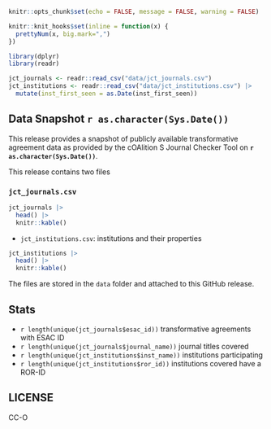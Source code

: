 
```r
knitr::opts_chunk$set(echo = FALSE, message = FALSE, warning = FALSE)

knitr::knit_hooks$set(inline = function(x) {
  prettyNum(x, big.mark=",")
})

library(dplyr)
library(readr)

jct_journals <- readr::read_csv("data/jct_journals.csv")
jct_institutions <- readr::read_csv("data/jct_institutions.csv") |>
  mutate(inst_first_seen = as.Date(inst_first_seen))
```

## Data Snapshot `r as.character(Sys.Date())`

This release provides a snapshot of publicly available transformative agreement data as provided by the cOAlition S Journal Checker Tool on **`r as.character(Sys.Date())`**.

This release contains two files

### `jct_journals.csv`

```r
jct_journals |>
  head() |>
  knitr::kable()
```

- `jct_institutions.csv`: institutions and their properties

```r
jct_institutions |>
  head() |>
  knitr::kable()
```

The files are stored in the `data` folder and attached to this GitHub release.

## Stats

- `r length(unique(jct_journals$esac_id))` transformative agreements with ESAC ID
- `r length(unique(jct_journals$journal_name))` journal titles covered
- `r length(unique(jct_institutions$inst_name))` institutions participating 
- `r length(unique(jct_institutions$ror_id))` institutions covered have a ROR-ID


## LICENSE

CC-O





